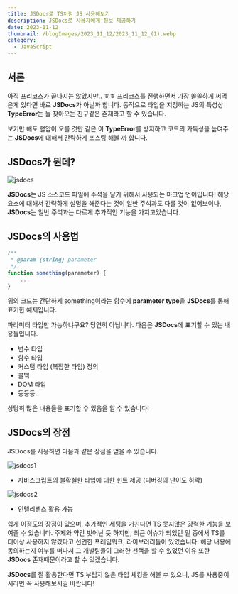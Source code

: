 ```yaml
---
title: JSDocs로 TS처럼 JS 사용해보기
description: JSDocs로 사용자에게 정보 제공하기
date: 2023-11-12
thumbnail: /blogImages/2023_11_12/2023_11_12_(1).webp
category:
  - JavaScript
---
```


## 서론

아직 프리코스가 끝나지는 않았지만.. ㅎㅎ 프리코스를 진행하면서 가장 쏠쏠하게 써먹은게 있다면 바로 **JSDocs**가 아닐까 합니다.
동적으로 타입을 지정하는 JS의 특성상 **TypeError**는 늘 찾아오는 친구같은 존재라고 할 수 있습니다.

보기만 해도 혈압이 오를 것만 같은 이 **TypeError**를 방지하고 코드의 가독성을 높여주는 **JSDocs**에 대해서 간략하게 포스팅 해볼 까 합니다.

## JSDocs가 뭔데?

![jsdocs](</blogImages/2023_11_12/2023_11_12_(4).webp>)

**JSDocs**는 JS 소스코드 파일에 주석을 달기 위해서 사용되는 마크업 언어입니다!
해당 요소에 대해서 간략하게 설명을 해준다는 것이 일반 주석과도 다를 것이 없어보이나, **JSDocs**는 일반 주석과는 다르게 추가적인 기능을 가지고있습니다.

## JSDocs의 사용법

```js showLineNumbers
/**
 * @param {string} parameter
 */
function something(parameter) {
    ...
}
```

위의 코드는 간단하게 something이라는 함수에 **parameter type**을 **JSDocs**를 통해 표기한 예제입니다.

파라미터 타입만 가능하냐구요? 당연히 아닙니다. 다음은 **JSDocs**에 표기할 수 있는 내용들입니다.

- 변수 타입
- 함수 타입
- 커스텀 타입 (복잡한 타입) 정의
- 콜백
- DOM 타입
- 등등등..

상당히 많은 내용들을 표기할 수 있음을 알 수 있습니다!

## JSDocs의 장점

JSDocs를 사용하면 다음과 같은 장점을 얻을 수 있습니다.

![jsdocs1](</blogImages/2023_11_12/2023_11_12_(2).webp>)

- 자바스크립트의 불확실한 타입에 대한 힌트 제공 (디버깅의 난이도 하락)

![jsdocs2](</blogImages/2023_11_12/2023_11_12_(3).webp>)

- 인텔리센스 활용 가능

쉽게 이정도의 장점이 있으며, 추가적인 세팅을 거친다면 TS 못지않은 강력한 기능을 보여줄 수 있습니다.
주제와 약간 벗어난 듯 하지만, 최근 이슈가 되었던 일 중에서 TS를 더이상 사용하지 않겠다고 선언한 프레임워크, 라이브러리들이 있었습니다.
해당 내용에 동의하는지 여부를 떠나서 그 개발팀들이 그러한 선택을 할 수 있었던 이유 또한 **JSDocs** 존재때문이라고 할 수 있겠습니다.

**JSDocs**를 잘 활용한다면 TS 부럽지 않은 타입 체킹을 해볼 수 있으니, JS를 사용중이시라면 꼭 사용해보시길 바랍니다!
